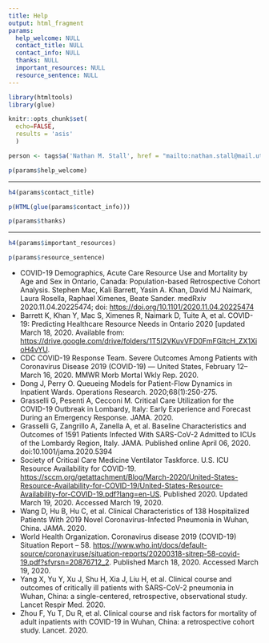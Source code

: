 ```yaml
---
title: Help
output: html_fragment
params:
  help_welcome: NULL
  contact_title: NULL
  contact_info: NULL
  thanks: NULL
  important_resources: NULL
  resource_sentence: NULL
---
```


```r
library(htmltools)
library(glue)

knitr::opts_chunk$set(
  echo=FALSE, 
  results = 'asis'
  )

person <- tags$a('Nathan M. Stall', href = "mailto:nathan.stall@mail.utoronto.ca")
```

```r
p(params$help_welcome)
```

<hr />

```r
h4(params$contact_title)

p(HTML(glue(params$contact_info)))

p(params$thanks)
```

<hr />

```r
h4(params$important_resources)

p(params$resource_sentence)
```

<ul>
  <li>
  COVID-19 Demographics, Acute Care Resource Use and Mortality by Age and Sex in Ontario, Canada: Population-based Retrospective Cohort Analysis. Stephen Mac, Kali Barrett, Yasin A. Khan, David MJ Naimark, Laura Rosella, Raphael Ximenes, Beate Sander. medRxiv 2020.11.04.20225474; doi: <a href="https://doi.org/10.1101/2020.11.04.20225474">https://doi.org/10.1101/2020.11.04.20225474</a>
  </li>
  <li>Barrett K, Khan Y, Mac S, Ximenes R, Naimark D, Tuite A, et al. COVID-19: Predicting Healthcare Resource Needs in Ontario 2020 [updated March 18, 2020. Available from: <a href="https://drive.google.com/drive/folders/1T5I2VKuvVFD0FmFGItcH_ZX1XioH4vYU">https://drive.google.com/drive/folders/1T5I2VKuvVFD0FmFGItcH_ZX1XioH4vYU</a>.
  </li>
  <li>CDC COVID-19 Response Team. Severe Outcomes Among Patients with Coronavirus Disease 2019 (COVID-19) — United States, February 12–March 16, 2020. MMWR Morb Mortal Wkly Rep. 2020.</li>
  <li>Dong J, Perry O. Queueing Models for Patient-Flow Dynamics in Inpatient Wards. Operations Research. 2020;68(1):250-275.</li>
  <li>Grasselli G, Pesenti A, Cecconi M. Critical Care Utilization for the COVID-19 Outbreak in Lombardy, Italy: Early Experience and Forecast During an Emergency Response. JAMA. 2020.</li>
  <li>Grasselli G, Zangrillo A, Zanella A, et al. Baseline Characteristics and Outcomes of 1591 Patients Infected With SARS-CoV-2 Admitted to ICUs of the Lombardy Region, Italy. JAMA. Published online April 06, 2020. doi:10.1001/jama.2020.5394</li>
  <li>Society of Critical Care Medicine Ventilator Taskforce. U.S. ICU Resource Availability for COVID-19. <a href="https://sccm.org/getattachment/Blog/March-2020/United-States-Resource-Availability-for-COVID-19/United-States-Resource-Availability-for-COVID-19.pdf?lang=en-US">https://sccm.org/getattachment/Blog/March-2020/United-States-Resource-Availability-for-COVID-19/United-States-Resource-Availability-for-COVID-19.pdf?lang=en-US</a>. Published 2020. Updated March 19, 2020. Accessed March 19, 2020.</li>
  <li>Wang D, Hu B, Hu C, et al. Clinical Characteristics of 138 Hospitalized Patients With 2019 Novel Coronavirus-Infected Pneumonia in Wuhan, China. JAMA. 2020.</li>
  <li>World Health Organization. Coronavirus disease 2019 (COVID-19) Situation Report – 58. <a href="https://www.who.int/docs/default-source/coronaviruse/situation-reports/20200318-sitrep-58-covid-19.pdf?sfvrsn=20876712_2">https://www.who.int/docs/default-source/coronaviruse/situation-reports/20200318-sitrep-58-covid-19.pdf?sfvrsn=20876712_2</a>. Published March 18, 2020. Accessed March 19, 2020.</li>
  <li>Yang X, Yu Y, Xu J, Shu H, Xia J, Liu H, et al. Clinical course and outcomes of critically ill patients with SARS-CoV-2 pneumonia in Wuhan, China: a single-centered, retrospective, observational study. Lancet Respir Med. 2020.</li>
  <li>Zhou F, Yu T, Du R, et al. Clinical course and risk factors for mortality of adult inpatients with COVID-19 in Wuhan, China: a retrospective cohort study. Lancet. 2020.</li>
</ul>
<br />

